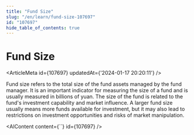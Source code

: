 ```yaml
---
title: "Fund Size"
slug: "/en/learn/fund-size-107697"
id: "107697"
hide_table_of_contents: true
---
```



# Fund Size

<ArticleMeta id={107697} updatedAt={'2024-01-17 20:20:11'} />
<div className='border-solid border-b border-t-0 my-4 border-[var(--ifm-color-gray-300)]' />

Fund size refers to the total size of the fund assets managed by the fund manager. It is an important indicator for measuring the size of a fund and is usually measured in billions of yuan. The size of the fund is related to the fund's investment capability and market influence. A larger fund size usually means more funds available for investment, but it may also lead to restrictions on investment opportunities and risks of market manipulation.

<AIContent content={``} id={107697} />
